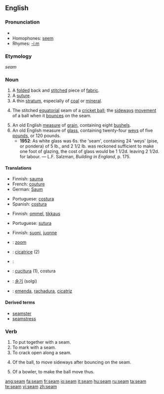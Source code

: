 {{wikipedia|dab=Seam}}
==English==

===Pronunciation===
*{{audio|en-us-seem.ogg|Audio (US)}}
*Homophones: [[seem]]
*Rhymes: [[Rhymes:English:-iːm|-iːm]]

===Etymology===
{{OE.}} ''seam''

===Noun===
{{en-noun}}

# A [[folded]] back and [[stitch]]ed piece of [[fabric]].
# A [[suture]].
# A thin [[stratum]], especially of [[coal]] or [[mineral]].
# {{cricket}} The stitched [[equatorial]] seam of a [[cricket ball]]; the [[sideways]] [[movement]] of a ball when it [[bounce]]s on the seam.
# An old English [[measure]] of [[grain]], containing eight [[bushel]]s.
# An old English measure of [[glass]], containing twenty-four [[wey]]s of five [[pound]]s, or 120 pounds.
#*'''1952''': As white glass was 6s. the 'seam', containing 24 'weys' (pise, or pondera) of 5 lb., and 2 1/2 lb. was reckoned sufficient to make one foot of glazing, the cost of glass would be 1 1/2d. leaving 2 1/2d. for labour. &mdash; L.F. Salzman, ''Building in England'', p. 175.

====Translations====
{{trans-top|folded back and stitched piece of fabric}}
*Finnish: [[sauma]]
*French: [[couture]]
*German: [[Saum]] {{m}}
{{trans-mid}}
*Portuguese: [[costura]] {{f}}
*Spanish: [[costura]] {{f}}
{{trans-bottom}}

{{trans-top|suture}}
*Finnish: [[ommel]], [[tikkaus]]
{{trans-mid}}
*Portuguese: [[sutura]] {{f}}
{{trans-bottom}}

{{trans-top|thin stratum of mineral}}
*Finnish: [[suoni]], [[juonne]]
{{trans-mid}}
{{trans-bottom}}

{{trans-top|stitched seam of a cricket ball}}
{{trans-mid}}
{{trans-bottom}}

{{trans-top|measure of grain}}
{{trans-mid}}
{{trans-bottom}}

{{trans-top|measure of glass}}
{{trans-mid}}
{{trans-bottom}}

{{checktrans-top}}
*{{ttbc|Dutch}}: [[zoom]] {{m}}
*{{ttbc|French}}: [[cicatrice]] {{f}} (2)
*{{ttbc|Hebrew}}: {{he-translation|תפר|tefer}} {{m}}
*{{ttbc|Italian}}: [[cucitura]] {{f}} (1), costura
*{{ttbc|Korean}}: [[솔기]] (solgi) 
*{{ttbc|Portuguese}}: [[emenda]], [[rachadura]], [[cicatriz]] {{f}}
{{trans-bottom}}

====Derived terms====
*[[seamster]]
*[[seamstress]]

===Verb===
{{en-verb}}

# To put together with a seam.
# To mark with a seam.
# To crack open along a seam.
# {{cricket}} Of the ball, to move sideways after bouncing on the seam.
# {{cricket}} Of a bowler, to make the ball move thus.

[[ang:seam]]
[[fa:seam]]
[[fr:seam]]
[[io:seam]]
[[it:seam]]
[[hu:seam]]
[[ru:seam]]
[[ta:seam]]
[[te:seam]]
[[vi:seam]]
[[zh:seam]]